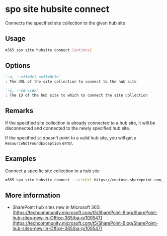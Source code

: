 
# spo site hubsite connect

Connects the specified site collection to the given hub site

## Usage

```sh
m365 spo site hubsite connect [options]
```

## Options

```md defintion-list
`-u, --siteUrl <siteUrl>`
: The URL of the site collection to connect to the hub site

`-i, --id <id>`
: The ID of the hub site to which to connect the site collection
```

<Global />

## Remarks

If the specified site collection is already connected to a hub site, it will be disconnected and connected to the newly specified hub site.

If the specified `id` doesn't point to a valid hub site, you will get a `ResourceNotFoundException` error.

## Examples

Connect a specific site collection to a hub site

```sh
m365 spo site hubsite connect --siteUrl https://contoso.sharepoint.com/sites/contoso-sales --id 255a50b2-527f-4413-8485-57f4c17a24d1
```

## More information

- SharePoint hub sites new in Microsoft 365: [https://techcommunity.microsoft.com/t5/SharePoint-Blog/SharePoint-hub-sites-new-in-Office-365/ba-p/109547](https://techcommunity.microsoft.com/t5/SharePoint-Blog/SharePoint-hub-sites-new-in-Office-365/ba-p/109547)

